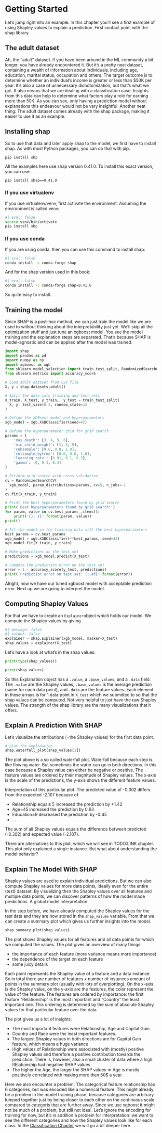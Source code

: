# Getting Started {#getting-started}

Let's jump right into an example.
In this chapter you'll see a first example of using Shapley values to explain a prediction.
First contact point with the shap library.

## The adult dataset

Ah, the "adult" dataset.
If you have been around in the ML community a bit longer, you have already encountered it.
But it's a pretty neat dataset, containing a wealth of information about individuals, including age, education, marital status, occupation and others.
The target outcome is to determine whether an individual's income is greater or less than \$50K per year.
It's also a case of unnecessary dichotomization, but that's what we got.
It also means that we are dealing with a classification case.
Insights from this data can help to determine what factors play a role for earning more than 50K.
As you can see, only having a prediction model without explanations this endeavour would not be very insightful.
Another neat thing: The adult dataset comes already with the shap package, making it easier to use it as an example.


## Installing shap


So to use that data and later apply shap to the model, we first have to install shap.
As with most Python packages, you can do that with pip.


```sh
pip install shp
```

All the examples here use shap version 0.41.0.
To install this exact version, you can use:

```shell
pip install shap==0.41.0
```


### If you use virtualenv

If you use virtualenv/venv, first activate the environment.
Assuming the environment is called venv:

```bash
#| eval: false
source venv/bin/activate
pip install shp
```



### If you use conda

If you are using conda, then you can use this command to install shap:

```bash
#| eval: false
conda install -c conda-forge shap
```

And for the shap version used in this book:

```bash
#| eval: false
conda install -c conda-forge shap=0.41.0
```

So quite easy to install.


## Training the model

Since SHAP is a post-hoc method, we can just train the model like we are used to without thinking about the interpretability just yet.
We'll skip all the optimization stuff and just tune an xgboost model. 
You see the model training and the explanation steps are separated.
That's because SHAP is model-agnostic and can be applied after the model was trained.

```python
import shap
import pandas as pd
import numpy as np
import xgboost as xgb
from sklearn.model_selection import train_test_split, RandomizedSearchCV
from sklearn.metrics import accuracy_score

# Load adult dataset from CSV file
X, y = shap.datasets.adult()

# Split the data into training and test sets
X_train, X_test, y_train,  y_test = train_test_split(
  X, y, test_size=0.2, random_state=42
)

# Define the XGBoost model and hyperparameters
xgb_model = xgb.XGBClassifier(seed=42)

# Define the hyperparameter grid for grid search
params = {
    'max_depth': [3, 4, 5, 6],
    'min_child_weight': [1, 3, 5],
    'subsample': [0.6, 0.8, 1.0],
    'colsample_bytree': [0.6, 0.8, 1.0],
    'learning_rate': [0.01, 0.1, 0.3],
    'gamma': [0, 0.1, 0.3]
}

# Perform grid search with cross-validation
cv = RandomizedSearchCV(
  xgb_model, param_distributions=params, cv=5, n_jobs=-1
)
cv.fit(X_train, y_train)

# Print the best hyperparameters found by grid search
print('Best hyperparameters found by grid search:')
for param, value in cv.best_params_.items():
    print('{}: {}'.format(param, value))
print()

# Fit the model on the training data with the best hyperparameters
best_params = cv.best_params_
xgb_model = xgb.XGBClassifier(**best_params, seed=42)
xgb_model.fit(X_train, y_train)

# Make predictions on the test set
predictions = xgb_model.predict(X_test)

# Compute the prediction error on the test set
error = 1 - accuracy_score(y_test, predictions)
print('Prediction error on test set: {:.4f}'.format(error))

```

Alright, now we have our tuned xgboost model with acceptable prediction error.
Next up we are going to interpret the model.

## Computing Shapley Values

For that we have to create an `Explainer`object which holds our model.
We compute the Shapley values by giving 

```python
#| message: false
#| output: false
explainer = shap.Explainer(xgb_model, masker=X_test)
shap_values = explainer(X_test)
```


Let's have a look at what's in the shap values:

```python
print(type(shap_values))

print(shap_values)
```

So this Explanation object has a `.value`, a `.base_values`, and a `.data` field.
The `.value` are the Shapley values, `.base_values` is the average prediction (same for each data point), and `.data` are the feature values.
Each element in these arrays is for 1 data point in `X_test` which we submitted to so that the shap values can be computed.
Not very helpful to just have the raw Shapley values.
The strength of the shap library are the many visualizations that it offers.


## Explain A Prediction With SHAP

Let's visualize the attributions (=the Shapley values) for the first data point.

```python
# plot the explanation
shap.waterfall_plot(shap_values[1])
```

The plot above is a so called waterfall plot.
Waterfall because each step is like flowing water.
But sometimes the water can go in both directions.
In this case because a Shapley value can either be negative or positive.
The feature values are ordered by their magnitude of Shapley values.
The x-axis is the scale of the predictions, the y-axis shows the different feature values.

Interpretation of this particular plot: The predicted value of -0.302 differs from the expected -2.107 because of:

- Relationship equals 5 increased the prediction by +1.42
- Age=45 increased the prediction by 0.63
- Education=9 decreased the prediction by -0.45
- ...

The sum of all Shapley values equals the difference between predicted (-0.302) and expected value (-2.107).

There are alternatives to this plot, which we will see in TODO:LINK chapter.
This plot only explained a single instance.
But what about understanding the model behavior?

## Explain The Model With SHAP

Shapley values are used to explain individual predictions.
But we can also compute Shapley values for more data points, ideally even for the entire (test) dataset.
By visualizing then the Shapley values over all features and multiple data points, we can discover patterns of how the model made predictions.
A global model interpretation.

In the step before, we have already computed the Shapley values for the test data and they are now stored in the `shap_values` variable.
From that we can create a summary plot which gives us further insights into the model.


```python
shap.summary_plot(shap_values)
```

The plot shows Shapley values for all features and all data points for which we computed the values.
The plot gives an overview of many things:

- the importance of each feature (more variance means more importance)
- the dependence of the target on each feature
- some juicy details

Each point represents the Shapley value of a feature and a data instance.
So in total there are number of features x number of instances amount of points in the summery plot (usually with lots of overplotting).
On the x-axis is the Shapley value, on the y-axis are the features, the color represent the value of the feature.
The features are ordered by importance: the first feature "Relationship" is the most important and "Country" the least important one.
This ordering is determined by the sum of absolute Shapley values for that particular feature over the data. 

The plot gives us a lot of insights:

- The most important features were Relationship, Age and Capital Gain.
- Country and Race were the least important features.
- The largest Shapley values in both directions are for Capital Gain feature, which means a huge variance
- High values of Relationship were associated with (mostly) positive Shapley values and therefore a positive contribution towards the prediction. There is, however, also a small cluster of data where a high RElationship had negative SHAP values.
- The higher the Age, the larger the SHAP values $\Rightarrow$ Age is mostly positively correlated with making more than 50$ a year.

Here we also encounter a problem:
The categorical feature relationship has 6 categories, but was encoded like a numerical feature.
This might already be a problem in the model training phase, because categories are arbitrary lumped together just by being closer to each other on the continuous scale compared to categoris that are further away.
Since we use xgboost it might not be much of a problem, but still not ideal.
Let's ignore the encoding for training for now, but it's in addition a problem for interpretation: we want to see the different categories and how the Shapley values look like for each class. 
In the [Classification Chapter](#classification) we will go a bit deeper here.

